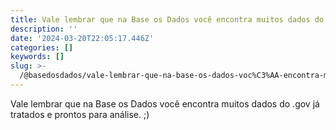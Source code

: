 ```yaml
---
title: Vale lembrar que na Base os Dados você encontra muitos dados do .gov
description: ''
date: '2024-03-20T22:05:17.446Z'
categories: []
keywords: []
slug: >-
  /@basedosdados/vale-lembrar-que-na-base-os-dados-voc%C3%AA-encontra-muitos-dados-do-gov-96eb15c68a9a
---
```

Vale lembrar que na Base os Dados você encontra muitos dados do .gov já tratados e prontos para análise. ;)
